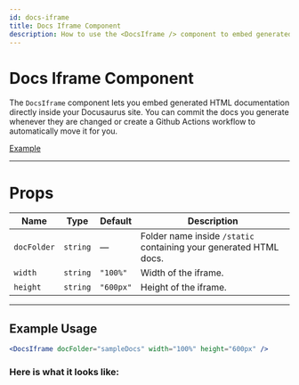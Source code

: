 ```yaml
---
id: docs-iframe
title: Docs Iframe Component
description: How to use the <DocsIframe /> component to embed generated HTML documentation.
---
```



# Docs Iframe Component

The `DocsIframe` component lets you embed generated HTML documentation directly inside your Docusaurus site.
You can commit the docs you generate whenever they are changed or create a Github Actions workflow to automatically move it for you.

<a href="https://github.com/ApplebaumIan/tu-cis-4398-docs-template/blob/main/.github/workflows/deployWithDocs.yml.disabled">
  Example
</a>

---

# Props

| Name        | Type     | Default   | Description                                                       |
| ----------- | -------- | --------- | ----------------------------------------------------------------- |
| `docFolder` | `string` | —         | Folder name inside `/static` containing your generated HTML docs. |
| `width`     | `string` | `"100%"`  | Width of the iframe.                                              |
| `height`    | `string` | `"600px"` | Height of the iframe.                                             |

---

## Example Usage

```jsx title="Example"
<DocsIframe docFolder="sampleDocs" width="100%" height="600px" />
```

### Here is what it looks like:

<DocsIframe docFolder="sampleDocs" width="100%" height="600px" />
